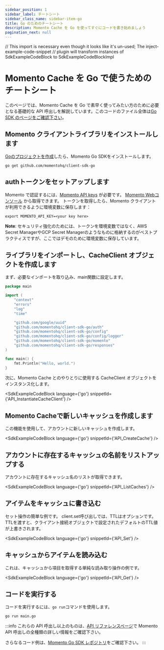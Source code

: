 ```yaml
---
sidebar_position: 1
sidebar_label: チートシート
sidebar_class_name: sidebar-item-go
title: Go のためのチートシート
description: Momento Cache を Go を使ってすぐにコードを書き始めましょう
pagination_next: null
---
```



// This import is necessary even though it looks like it's un-used; The inject-example-code-snippet
// plugin will transform instances of SdkExampleCodeBlock to SdkExampleCodeBlockImpl



# Momento Cache を Go で使うためのチートシート
このページでは、Momento Cache を Go で素早く使ってみたい方のために必要となる基礎的な API 呼出しを解説しています。このコードのファイル全体は[Go SDK のページをご確認下さい](https://github.com/momentohq/client-sdk-go)。

## Momento クライアントライブラリをインストールします

[Goのプロジェクトを作成](https://go.dev/doc/code#Command)したら、Momento Go SDKをインストールします。
```cli
go get github.com/momentohq/client-sdk-go
``` 

## authトークンをセットアップします
Momento で認証するには、[Momento API keys](/develop/authentication) が必要です。 [Momento Webコンソール](https://console.gomomento.com/caches) から取得できます。
トークンを取得したら、Momento クライアントが利用できるように環境変数に保存します：

```
export MOMENTO_API_KEY=<your key here>
```

**Note**: セキュリティ強化のためには、トークンを環境変数ではなく、AWS Secret ManagerやGCP Secret Managerのようなものに格納するのがベストプラクティスですが、ここではデモのために環境変数に保存しています。

## ライブラリをインポートし、CacheClient オブジェクトを作成します
まず、必要なインポートを取り込み、main関数に設定します。

```go
package main

import (
	"context"
	"errors"
	"log"
	"time"

	"github.com/google/uuid"
	"github.com/momentohq/client-sdk-go/auth"
	"github.com/momentohq/client-sdk-go/config"
	"github.com/momentohq/client-sdk-go/config/logger"
	"github.com/momentohq/client-sdk-go/momento"
	"github.com/momentohq/client-sdk-go/responses"
)

func main() {
    fmt.Println("Hello, world.")
}
```

次に、Momento Cache とのやりとりに使用する CacheClient オブジェクトをインスタンス化します。

<SdkExampleCodeBlock language={'go'} snippetId={'API_InstantiateCacheClient'} />

## Momento Cacheで新しいキャッシュを作成します
この機能を使用して、アカウントに新しいキャッシュを作成します。

<SdkExampleCodeBlock language={'go'} snippetId={'API_CreateCache'} />

## アカウントに存在するキャッシュの名前をリストアップする
アカウントに存在するキャッシュ名のリストが取得できます。

<SdkExampleCodeBlock language={'go'} snippetId={'API_ListCaches'} />

## アイテムをキャッシュに書き込む
セット操作の簡単な例です。
client.set呼び出しでは、TTLはオプションです。
TTLを渡すと、クライアント接続オブジェクトで設定されたデフォルトのTTL値が上書きされます。

<SdkExampleCodeBlock language={'go'} snippetId={'API_Set'} />

## キャッシュからアイテムを読み込む
これは、キャッシュから項目を取得する単純な読み取り操作の例です。

<SdkExampleCodeBlock language={'go'} snippetId={'API_Get'} />

## コードを実行する
コードを実行するには、`go run`コマンドを使用します。

```cli
go run main.go
```

:::info
これらの API 呼出し以上のものは、[API リファレンスページ](/develop/api-reference/index.mdx)で Momento API 呼出しの全種類の詳しい情報をご確認下さい。

さらなるコード例は、[Momento Go SDK レポジトリ](https://github.com/momentohq/client-sdk-go/tree/main/examples)をご確認下さい。
:::
